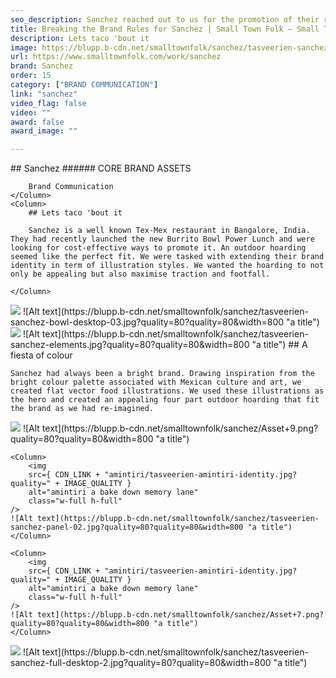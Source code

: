 ```yaml
---
seo_description: Sanchez reached out to us for the promotion of their recently launched Burrito Bowl Power Lunch.  An outdoor hoarding seemed like the perfect fit with maximum traction and footfall.
title: Breaking the Brand Rules for Sanchez | Small Town Folk — Small Town Folk
description: Lets taco 'bout it 
image: https://blupp.b-cdn.net/smalltownfolk/sanchez/tasveerien-sanchez-cover-desktop-03.jpg?quality=80
url: https://www.smalltownfolk.com/work/sanchez
brand: Sanchez  
order: 15
category: ["BRAND COMMUNICATION"]
link: "sanchez"
video_flag: false
video: ""
award: false
award_image: ""

---
```


<Column2>
    <Column>
        ## Sanchez
        ###### CORE BRAND ASSETS

        Brand Communication
    </Column>
    <Column>  
        ## Lets taco 'bout it 
        
        Sanchez is a well known Tex-Mex restaurant in Bangalore, India. They had recently launched the new Burrito Bowl Power Lunch and were looking for cost-effective ways to promote it. An outdoor hoarding seemed like the perfect fit. We were tasked with extending their brand identity in term of illustration styles. We wanted the hoarding to not only be appealing but also maximise traction and footfall.

    </Column>
</Column2>

<Column>
    <img
        src={ CDN_LINK + "amintiri/tasveerien-amintiri-identity.jpg?quality=" + IMAGE_QUALITY }
        alt="amintiri a bake down memory lane"
        class="w-full h-full"
    />
    ![Alt text](https://blupp.b-cdn.net/smalltownfolk/sanchez/tasveerien-sanchez-bowl-desktop-03.jpg?quality=80?quality=80&width=800 "a title")
</Column>

<Column>
    <img
        src={ CDN_LINK + "amintiri/tasveerien-amintiri-identity.jpg?quality=" + IMAGE_QUALITY }
        alt="amintiri a bake down memory lane"
        class="w-full h-full"
    />
    ![Alt text](https://blupp.b-cdn.net/smalltownfolk/sanchez/tasveerien-sanchez-elements.jpg?quality=80?quality=80&width=800 "a title") 
</Column>

<Column>
    ## A fiesta of colour

    Sanchez had always been a bright brand. Drawing inspiration from the bright colour palette associated with Mexican culture and art, we created flat vector food illustrations. We used these illustrations as the hero and created an appealing four part outdoor hoarding that fit the brand as we had re-imagined.
</Column>

<Column3>
    <Column>
        <img
        src={ CDN_LINK + "amintiri/tasveerien-amintiri-identity.jpg?quality=" + IMAGE_QUALITY }
        alt="amintiri a bake down memory lane"
        class="w-full h-full"
    />
    ![Alt text](https://blupp.b-cdn.net/smalltownfolk/sanchez/Asset+9.png?quality=80?quality=80&width=800 "a title") 
    </Column>

    <Column>
        <img
        src={ CDN_LINK + "amintiri/tasveerien-amintiri-identity.jpg?quality=" + IMAGE_QUALITY }
        alt="amintiri a bake down memory lane"
        class="w-full h-full"
    />
    ![Alt text](https://blupp.b-cdn.net/smalltownfolk/sanchez/tasveerien-sanchez-panel-02.jpg?quality=80?quality=80&width=800 "a title")
    </Column>

    <Column>
        <img
        src={ CDN_LINK + "amintiri/tasveerien-amintiri-identity.jpg?quality=" + IMAGE_QUALITY }
        alt="amintiri a bake down memory lane"
        class="w-full h-full"
    />
    ![Alt text](https://blupp.b-cdn.net/smalltownfolk/sanchez/Asset+7.png?quality=80?quality=80&width=800 "a title")
    </Column>
</Column3>

<Column>
    <img
        src={ CDN_LINK + "amintiri/tasveerien-amintiri-identity.jpg?quality=" + IMAGE_QUALITY }
        alt="amintiri a bake down memory lane"
        class="w-full h-full"
    />
    ![Alt text](https://blupp.b-cdn.net/smalltownfolk/sanchez/tasveerien-sanchez-full-desktop-2.jpg?quality=80?quality=80&width=800 "a title")
</Column>
